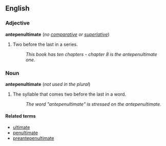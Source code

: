 ==English==
===Adjective===
'''antepenultimate''' (''no [[comparative]] or [[superlative]]'')

#Two before the last in a series.
#:''This book has ten chapters - chapter 8 is the antepenultimate one.''

===Noun===
'''antepenultimate''' (''not used in the plural'')

#The syllable that comes two before the last in a word.
#:''The word "antepenultimate" is stressed on the antepenultimate.''

====Related terms====
*[[ultimate]]
*[[penultimate]]
*[[preantepenultimate]]